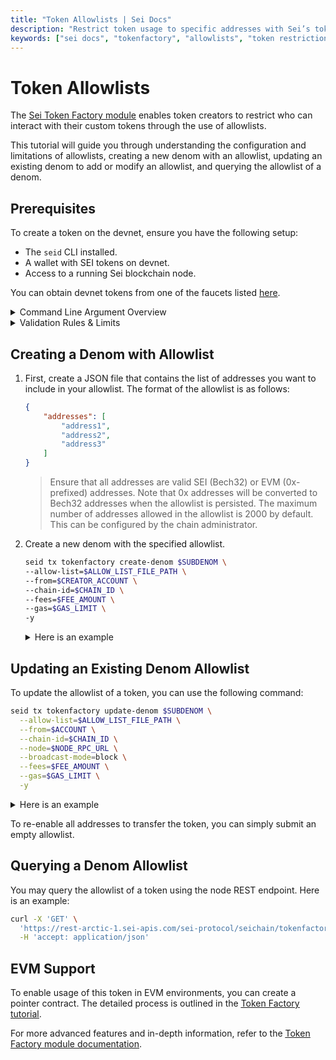 ```yaml
---
title: "Token Allowlists | Sei Docs"
description: "Restrict token usage to specific addresses with Sei’s tokenfactory module. Learn how to configure, update, and query allowlists."
keywords: ["sei docs", "tokenfactory", "allowlists", "token restrictions", "web3 docs"]
---
```



# Token Allowlists

The [Sei Token Factory module](/pages/dev-tutorials/tokenfactory-tutorial.mdx) 
enables token creators to restrict who can interact with their custom tokens through 
the use of allowlists.

This tutorial will guide you through understanding the configuration and limitations of allowlists, creating a new denom with an allowlist, updating an existing denom to add or modify an allowlist, and querying the allowlist of a denom.

## Prerequisites

To create a token on the devnet, ensure you have the following setup:

- The `seid` CLI installed.
- A wallet with SEI tokens on devnet.
- Access to a running Sei blockchain node.

<Callout type='info'>You can obtain devnet tokens from one of the faucets listed [here](../dev-ecosystem-providers/faucets).</Callout>

<details>
<summary>Command Line Argument Overview</summary>

When executing commands in this tutorial, you'll encounter several arguments. Here's a brief overview of what each means:

- `--allow-list $ALLOW_LIST_FILE_PATH`: This specifies the path to the allowlist file that we have created in the previous step. E.g. `allowlist.json`.
- `--chain-id arctic-1`: This specifies the network where the command will be executed. In this case, `arctic-1` is the identifier for the Sei devnet.
- `--node https://rpc.arctic-1.seinetwork.io/ `: This points to the RPC URL of the node you are interacting with.
- `--broadcast-mode block`: This determines how your transaction is broadcasted to the network. The `block` mode means the transaction will wait to be included in a block before returning a response. This is a safer option as it confirms your transaction is processed.
- `--fees 20000usei`: This is used to specify the transaction fee.

Understanding these arguments will help you execute the commands more confidently and customize them as needed for different scenarios.

<Callout type='info'>For detailed descriptions of these arguments, use `seid help` in the CLI.</Callout>

</details>

<details>
<summary>Validation Rules & Limits</summary>

  - **Valid Addresses**: All addresses in the allowlist must be valid in their respective formats (SEI Bech32 or EVM 0x prefixed). Invalid addresses will result in a validation error.
  - **Address Conversion**: EVM addresses (0x prefixed) are automatically converted to SEI Bech32 addresses when the allowlist is processed.
  - **No Duplicates**: Duplicate addresses in the allowlist will be removed automatically.
  - **Maximum Size**: By default, the maximum number of addresses allowed in the allowlist is 2,000. This limit can be configured by the chain administrator by setting `tokenfactory.denom_allow_list_max_size` in node config.
  - **Empty List**: If you wish to remove the allowlist, you need to pass an empty list object `{ "addresses":[]}`.
  - **Additional Considerations**: Ensure to handle error cases and validation properly when interacting with the allowlist.

</details>

## Creating a Denom with Allowlist

1. First, create a JSON file that contains the list of addresses you want to include in your allowlist.
The format of the allowlist is as follows:

	```json
	{
		"addresses": [
			"address1",
			"address2",
			"address3"
		]
	}
	```

   > Ensure that all addresses are valid SEI (Bech32) or EVM (0x-prefixed) addresses. Note that 0x addresses will be converted to Bech32 addresses when the allowlist is persisted.
   > The maximum number of addresses allowed in the allowlist is 2000 by default. This can be configured by the chain administrator.

2. Create a new denom with the specified allowlist.

	```bash
	seid tx tokenfactory create-denom $SUBDENOM \
	--allow-list=$ALLOW_LIST_FILE_PATH \
	--from=$CREATOR_ACCOUNT \
	--chain-id=$CHAIN_ID \
	--fees=$FEE_AMOUNT \
	--gas=$GAS_LIMIT \
	-y
	```

	<details>
	<summary>Here is an example</summary>

	```bash
	seid tx tokenfactory create-denom mytoken \
	--allow-list=./allow_list.json \
	--from mykey \
	--chain-id sei-chain \
	--fees 10000usei \
	--gas auto \
	-y
	```

	</details>

## Updating an Existing Denom Allowlist

To update the allowlist of a token, you can use the following command:

```bash
seid tx tokenfactory update-denom $SUBDENOM \
  --allow-list=$ALLOW_LIST_FILE_PATH \
  --from=$ACCOUNT \
  --chain-id=$CHAIN_ID \
  --node=$NODE_RPC_URL \
  --broadcast-mode=block \
  --fees=$FEE_AMOUNT \
  --gas=$GAS_LIMIT \
  -y
```

<details>
<summary>Here is an example</summary>

```bash
seid tx tokenfactory update-denom mytoken \
  --allow-list=./updated_allow_list.json \
  --from mykey \
  --chain-id arctic-1 \
  --node https://rpc.arctic-1.seinetwork.io/ \
  --broadcast-mode=block \
  --fees 20000usei \
  --gas auto \
  -y
```

</details>

To re-enable all addresses to transfer the token, you can simply submit an empty allowlist.

## Querying a Denom Allowlist

You may query the allowlist of a token using the node REST endpoint. Here is an example:

```bash
curl -X 'GET' \
  'https://rest-arctic-1.sei-apis.com/sei-protocol/seichain/tokenfactory/denoms/allow_list?denom=factory/{ACCOUNT}/{DENOM}' \
  -H 'accept: application/json'
```

## EVM Support

To enable usage of this token in EVM environments, you can create a pointer contract. 
The detailed process is outlined in the [<ins>Token Factory tutorial</ins>](tokenfactory-tutorial.mdx#create-pointer-contract).

For more advanced features and in-depth information, refer to the 
[<ins>Token Factory module documentation</ins>](https://github.com/sei-protocol/sei-chain/tree/main/x/tokenfactory).
